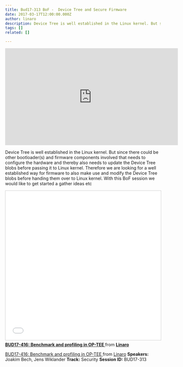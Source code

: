 ```yaml
---
title: Bud17-313 BoF -  Device Tree and Secure Firmware
date: 2017-03-17T12:00:00.000Z
author: linaro
description: Device Tree is well established in the Linux kernel. But since there could be other bootloader(s) and firmware components involved that needs to configure the hardware and thereby also needs to update the Device Tree blobs before passing it to Linux kernel.
tags: []
related: []

---
```


<iframe width="560" height="315" src="https://www.youtube.com/embed/kbREjQS3moM?si=7_lbnLi7xYUA9nTm" title="YouTube video player" frameborder="0" allow="accelerometer; autoplay; clipboard-write; encrypted-media; gyroscope; picture-in-picture; web-share" referrerpolicy="strict-origin-when-cross-origin" allowfullscreen></iframe>

Device Tree is well established in the Linux kernel. But since there could be other bootloader(s) and firmware components involved that needs to configure the hardware and thereby also needs to update the Device Tree blobs before passing it to Linux kernel. Therefore we are looking for a well established way for firmware to also make use and modify the Device Tree blobs before handing them over to Linux kernel. With this BoF session we would like to get started a gather ideas etc

<iframe src="//www.slideshare.net/slideshow/embed_code/key/w10DZhBzHkyykA" width="595" height="485" frameborder="0" marginwidth="0" marginheight="0" scrolling="no" style="border:1px solid #CCC; border-width:1px; margin-bottom:5px; max-width: 100%;" allowfullscreen> </iframe> <div style="margin-bottom:5px"> <strong> <a href="//www.slideshare.net/linaroorg/bud17416-benchmark-and-profiling-in-optee" title="BUD17-416: Benchmark and profiling in OP-TEE " target="_blank">BUD17-416: Benchmark and profiling in OP-TEE </a> </strong> from <strong><a href="//www.slideshare.net/linaroorg" target="_blank">Linaro</a></strong> </div>

[BUD17-416: Benchmark and profiling in OP-TEE ](https://www.slideshare.net/linaroorg/bud17416-benchmark-and-profiling-in-optee) from [Linaro](http://www.slideshare.net/linaroorg)
**Speakers:** Joakim Bech, Jens Wiklander
**Track:** Security
**Session ID:** BUD17-313

